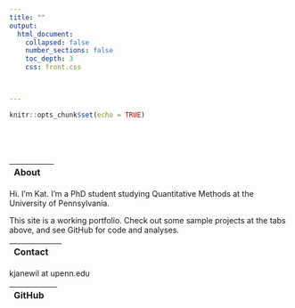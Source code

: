 ```yaml
---
title: ""
output: 
  html_document:
    collapsed: false
    number_sections: false
    toc_depth: 3
    css: front.css



---
```


```r
knitr::opts_chunk$set(echo = TRUE)
```

<style type="text/css">
.title {
  display: none;
}

#getting-started img {
  margin-right: 1px;
}

</style>

<div class="row" style="padding-top: 50px;">
<div class="col-sm-6">

|About |  |
|:--------|-------:|

Hi. I'm Kat. I'm a PhD student studying Quantitative Methods at the University of Pennsylvania. 

This site is a working portfolio. Check out some sample projects at the tabs above, and see GitHub for code and analyses.

|Contact |  |
|:--------|-------:|

kjanewil at upenn.edu

|GitHub |  |
|:--------|-------:|

  <a href="https://github.com/katjanewilson" target = "_blank"><i class="fa fa-github" aria-hidden="true"></i></a>
